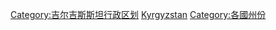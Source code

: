 {{noteTA
|G1=地名
}}{{Commonscat|Provinces of Kyrgyzstan}}

[[Category:吉尔吉斯斯坦行政区划|Category:吉尔吉斯斯坦行政区划]]
[[Category:各国一级行政区|Kyrgyzstan]]
[[Category:各國州份|Category:各國州份]]